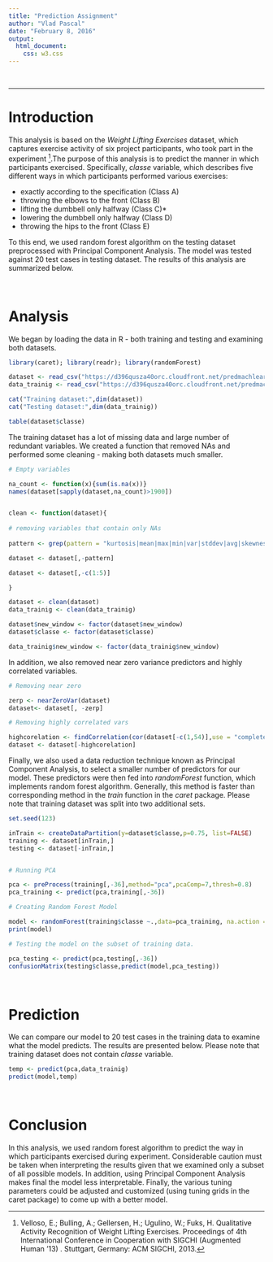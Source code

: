 ```yaml
---
title: "Prediction Assignment"
author: "Vlad Pascal"
date: "February 8, 2016"
output: 
  html_document: 
    css: w3.css
---
```

<br>
<hr>

# Introduction

This analysis is based on the _Weight Lifting Exercises_ dataset, which captures exercise activity of six project participants, who took part in the experiment [^1].The purpose of this analysis is to predict the manner in which participants exercised. Specifically, _classe_ variable, which describes five different ways in which participants performed various exercises:

 * exactly according to the specification (Class A)
 * throwing the elbows to the front (Class B)
 * lifting the dumbbell only halfway (Class C)*
* lowering the dumbbell only halfway (Class D) 
* throwing the hips to the front (Class E)

To this end, we used random forest algorithm on the testing dataset preprocessed with Principal Component Analysis. The model was tested against 20 test cases in testing dataset. The results of this analysis are summarized below.

[^1]: Velloso, E.; Bulling, A.; Gellersen, H.; Ugulino, W.; Fuks, H. Qualitative Activity Recognition of Weight Lifting Exercises. Proceedings of 4th International Conference in Cooperation with SIGCHI (Augmented Human '13) . Stuttgart, Germany: ACM SIGCHI, 2013.

<br>

# Analysis

We began by loading the data in R - both training and testing and examining both datasets.

```r

library(caret); library(readr); library(randomForest)

dataset <- read_csv("https://d396qusza40orc.cloudfront.net/predmachlearn/pml-training.csv")
data_trainig <- read_csv("https://d396qusza40orc.cloudfront.net/predmachlearn/pml-testing.csv")

cat("Training dataset:",dim(dataset))
cat("Testing dataset:",dim(data_trainig))

table(dataset$classe)


```

The training dataset has a lot of missing data and large number of redundant variables. We created a function that removed NAs and performed some cleaning - making both datasets much smaller.

```r

# Empty variables

na_count <- function(x){sum(is.na(x))}
names(dataset[sapply(dataset,na_count)>1900])


clean <- function(dataset){
  
# removing variables that contain only NAs
  
pattern <- grep(pattern = "kurtosis|mean|max|min|var|stddev|avg|skewness|amplitude",ignore.case = T,x = names(dataset))

dataset <- dataset[,-pattern]

dataset <- dataset[,-c(1:5)]

}

dataset <- clean(dataset)
data_trainig <- clean(data_trainig)

dataset$new_window <- factor(dataset$new_window)
dataset$classe <- factor(dataset$classe)

data_trainig$new_window <- factor(data_trainig$new_window)


```

In addition, we also removed near zero variance predictors and highly correlated variables. 

```r

# Removing near zero

zerp <- nearZeroVar(dataset)
dataset<- dataset[, -zerp]

# Removing highly correlated vars

highcorelation <- findCorrelation(cor(dataset[-c(1,54)],use = "complete.obs"), cutoff=.75)
dataset <- dataset[-highcorelation]

```

Finally, we also used a data reduction technique known as Principal Component Analysis, to select a smaller number of predictors for our model. These predictors were then fed into _randomForest_ function, which implements random forest algorithm. Generally, this method is faster than corresponding method in the _train_ function in the _caret_ package. Please note that training dataset was split into two additional sets.


```r

set.seed(123)

inTrain <- createDataPartition(y=dataset$classe,p=0.75, list=FALSE)
training <- dataset[inTrain,]
testing <- dataset[-inTrain,]


# Running PCA

pca <- preProcess(training[,-36],method="pca",pcaComp=7,thresh=0.8)
pca_training <- predict(pca,training[,-36])

# Creating Random Forest Model

model <- randomForest(training$classe ~.,data=pca_training, na.action = na.omit)
print(model)

# Testing the model on the subset of training data.

pca_testing <- predict(pca,testing[,-36])
confusionMatrix(testing$classe,predict(model,pca_testing))

```

<br>

# Prediction

We can compare our model to 20 test cases in the training data to examine what the model predicts. The results are presented below. Please note that training dataset does not contain _classe_ variable.

```r

temp <- predict(pca,data_trainig)
predict(model,temp)


```

<br>

# Conclusion

In this analysis, we used random forest algorithm to predict the way in which participants exercised during experiment. Considerable caution must be taken when interpreting the results given that we examined only a subset of all possible models. In addition, using Principal Component Analysis makes final the model less interpretable. Finally, the various tuning parameters could be adjusted and customized (using tuning grids in the caret package) to come up with a better model.
